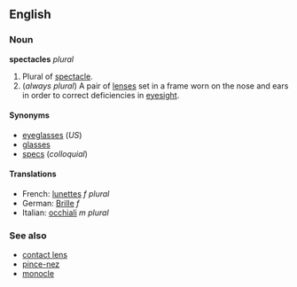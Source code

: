 ==English==
===Noun===
'''spectacles''' ''plural''

#Plural of [[spectacle]].
# (''always plural'') A pair of [[lens]]es set in a frame worn on the nose and ears in order to correct deficiencies in [[eyesight]].

====Synonyms====
*[[eyeglasses]] (''US'')
*[[glasses]]
*[[specs]] (''colloquial'')

====Translations====
*French: [[lunettes]] ''f plural''
*German: [[Brille]] ''f'' <!--plural or singular?-->
*Italian: [[occhiali]] ''m plural''

===See also===
*[[contact lens]]
*[[pince-nez]]
*[[monocle]]